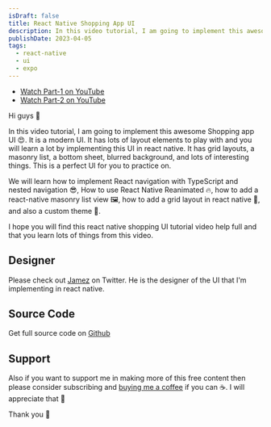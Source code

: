 ```yaml
---
isDraft: false
title: React Native Shopping App UI
description: In this video tutorial, I am going to implement this awesome Shopping app UI 😍.
publishDate: 2023-04-05
tags:
  - react-native
  - ui
  - expo
---
```



- [Watch Part-1 on YouTube](https://youtu.be/qcN5B44cMHQ)
- [Watch Part-2 on YouTube](https://youtu.be/mpPjPkxt20U)

Hi guys 👋

In this video tutorial, I am going to implement this awesome Shopping app UI 😍. It is a modern UI. It has lots of layout elements to play with and you will learn a lot by implementing this UI in react native. It has grid layouts, a masonry list, a bottom sheet, blurred background, and lots of interesting things. This is a perfect UI for you to practice on.

We will learn how to implement React navigation with TypeScript and nested navigation 😎, How to use React Native Reanimated 🔥, how to add a react-native masonry list view 🖼️, how to add a grid layout in react native 🚀, and also a custom theme 🎨.

I hope you will find this react native shopping UI tutorial video help full and that you learn lots of things from this video.

<AdCard
  image="/images/ad-covers/siteassist-01.png"
  title="Add an AI Agent to Your Website in Minutes"
  description="SiteAssist lets you train an AI chatbot on your own docs, pages, and FAQs — and embed it with just one line of code.\n\nHelp your visitors get instant answers, 24/7."
  link="https://siteassist.io?ref=rohid.dev"
  linkText="Visit SiteAssist.io"
/>

## Designer

Please check out [Jamez](https://twitter.com/Jamez_uiux) on Twitter. He is the designer of the UI that I'm implementing in react native.

## Source Code

Get full source code on [Github](https://github.com/iam-rohid/react-native-shopping-app)

## Support

Also if you want to support me in making more of this free content then please consider subscribing and [buying me a coffee](https://buymeacoffee.com/rohid) if you can ☕. I will appreciate that 👐

Thank you 👐
